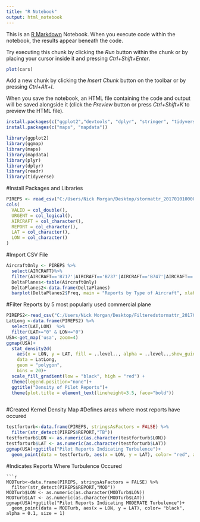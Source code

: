 ```yaml
---
title: "R Notebook"
output: html_notebook
---
```


This is an [R Markdown](http://rmarkdown.rstudio.com) Notebook. When you execute code within the notebook, the results appear beneath the code. 

Try executing this chunk by clicking the *Run* button within the chunk or by placing your cursor inside it and pressing *Ctrl+Shift+Enter*. 

```r
plot(cars)
```

Add a new chunk by clicking the *Insert Chunk* button on the toolbar or by pressing *Ctrl+Alt+I*.

When you save the notebook, an HTML file containing the code and output will be saved alongside it (click the *Preview* button or press *Ctrl+Shift+K* to preview the HTML file).

```r
install.packages(c("ggplot2","devtools", "dplyr", "stringer", "tidyverse"))
install.packages(c("maps", "mapdata"))

library(ggplot2)
library(ggmap)
library(maps)
library(mapdata)
library(plyr)
library(dplyr)
library(readr)
library(tidyverse)
```
#Install Packages and Libraries

```r
PIREPS <- read_csv("C:/Users/Nick Morgan/Desktop/stormattr_201701010000_201705010000 (1).csv")
cols(
  VALID = col_double(),
  URGENT = col_logical(),
  AIRCRAFT = col_character(),
  REPORT = col_character(),
  LAT = col_character(),
  LON = col_character()
)
```
#Import CSV File

```r
AircraftOnly <- PIREPS %>%
  select(AIRCRAFT)%>%
  filter(AIRCRAFT=='B717'|AIRCRAFT=='B737'|AIRCRAFT=='B747'|AIRCRAFT=='B757'|AIRCRAFT=='B767')
  DeltaPlanes<-table(AircraftOnly)
  DeltaPlanes2<-data.frame(DeltaPlanes)
  barplot(DeltaPlanes2$Freq, main = "Reports by Type of Aircraft", xlab = "Aircraft Type", ylab = "Number of Reports", ylim = c(0,40000), names.arg = c("B717","B737", "B747", "B747", "B757"))
```
#Filter Reports by 5 most popularly used commercial plane

```r
PIREPS2<-read_csv("C:/Users/Nick Morgan/Desktop/Filteredstormattr_201701010000_201705010000.csv")
LatLong <-data.frame(PIREPS2) %>%
  select(LAT,LON)  %>%
  filter(LAT>="0" & LON<="0")
USA<-get_map('usa', zoom=4)
ggmap(USA)+
  stat_density2d(
    aes(x = LON, y = LAT, fill = ..level.., alpha = ..level..,show_guide=FALSE),
    data = LatLong,
    geom = "polygon",
    bins = 20)+
  scale_fill_gradient(low = "black", high = "red") +                           #change display colors
  theme(legend.position="none")+                                                    #no legend
  ggtitle("Density of Pilot Reports")+                                          #title name
  theme(plot.title = element_text(lineheight=3.5, face="bold"))                  #title graphics
   
```
#Created Kernel Density Map
#Defines areas where most reports have occured

```r
testforturb<-data.frame(PIREPS, stringsAsFactors = FALSE) %>%
  filter(str_detect(PIREPS$REPORT,"TB"))
testforturb$LON <- as.numeric(as.character(testforturb$LON))
testforturb$LAT <- as.numeric(as.character(testforturb$LAT))
ggmap(USA)+ggtitle("Pilot Reports Indicating Turbulence")+
  geom_point(data = testforturb, aes(x = LON, y = LAT), color= "red", alpha = 0.1, size = 1)
```
#Indicates Reports Where Turbulence Occured
```
```r
MODTurb<-data.frame(PIREPS, stringsAsFactors = FALSE) %>%
  filter(str_detect(PIREPS$REPORT,"MOD"))
MODTurb$LON <- as.numeric(as.character(MODTurb$LON))
MODTurb$LAT <- as.numeric(as.character(MODTurb$LAT))
ggmap(USA)+ggtitle("Pilot Reports Indicating MODERATE Turbulence")+
  geom_point(data = MODTurb, aes(x = LON, y = LAT), color= "black", alpha = 0.1, size = 1)
```

